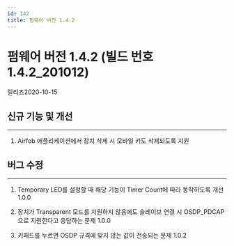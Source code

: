 ```yaml
---
id: 142
title: 펌웨어 버전 1.4.2
---
```


# 펌웨어 버전 1.4.2 (빌드 번호 1.4.2_201012)

릴리즈<Separator/>2020-10-15

## 신규 기능 및 개선

---

1. Airfob 애플리케이션에서 장치 삭제 시 모바일 키도 삭제되도록 지원

## 버그 수정

---

<BugLists>

1. Temporary LED를 설정할 때 해당 기능이 Timer Count에 따라 동작하도록 개선 <Badge>1.0.0</Badge>

1. 장치가 Transparent 모드를 지원하지 않음에도 슬레이브 연결 시 OSDP_PDCAP으로 지원한다고 응답하는 문제 <Badge>1.0.0</Badge>

1. 키패드를 누르면 OSDP 규격에 맞지 않는 값이 전송되는 문제 <Badge>1.0.2</Badge>

</BugLists>
